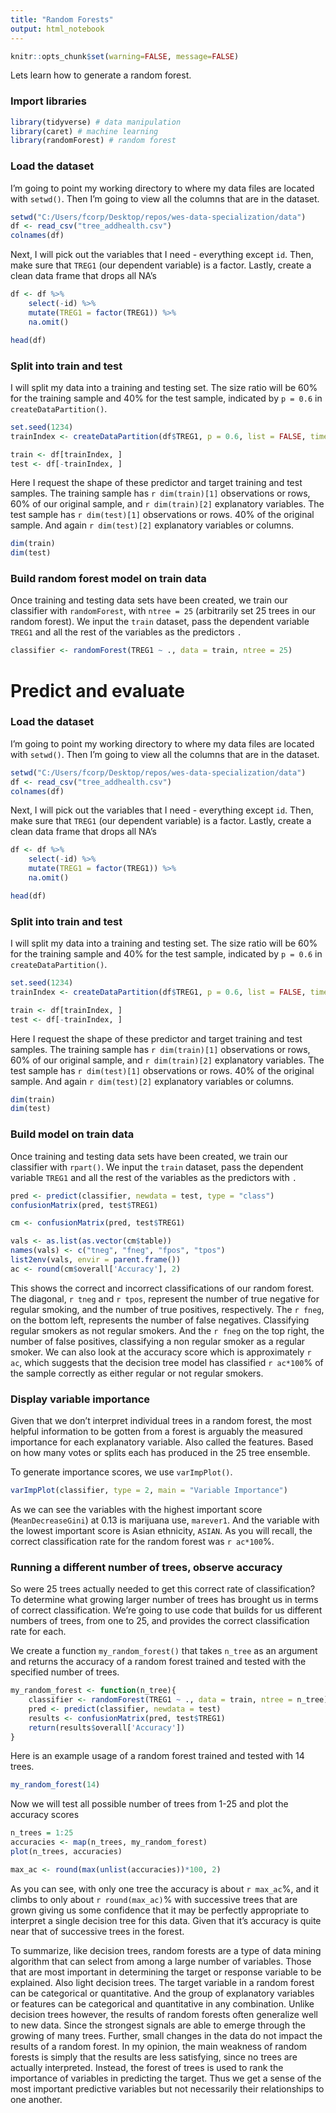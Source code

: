 ```yaml
---
title: "Random Forests"
output: html_notebook
---
```


```r
knitr::opts_chunk$set(warning=FALSE, message=FALSE)
```

Lets learn how to generate a random forest. 

### Import libraries 
```r
library(tidyverse) # data manipulation
library(caret) # machine learning 
library(randomForest) # random forest

```

### Load the dataset

I'm going to point my working directory to where my data files are located with
`setwd()`. Then I'm going to view all the columns that are in the dataset. 

```r
setwd("C:/Users/fcorp/Desktop/repos/wes-data-specialization/data")
df <- read_csv("tree_addhealth.csv") 
colnames(df)
````

Next, I will pick out the variables that I need - everything except 
`id`. Then, make sure that `TREG1` (our dependent variable) is a factor. Lastly,
create a clean data frame that drops all NA's

```r
df <- df %>% 
    select(-id) %>%
    mutate(TREG1 = factor(TREG1)) %>%
    na.omit()

head(df)
```

### Split into train and test

I will split my data into a training and testing set. The size ratio will be 
60% for the training sample and 40% for the test sample, indicated by `p = 0.6` 
in `createDataPartition()`.

```r
set.seed(1234)
trainIndex <- createDataPartition(df$TREG1, p = 0.6, list = FALSE, times = 1)

train <- df[trainIndex, ]
test <- df[-trainIndex, ]
```

Here I request the shape of these predictor and target training and test 
samples. The training sample has `r dim(train)[1]` observations or rows, 60% of 
our original sample, and `r dim(train)[2]` explanatory variables. The test sample
has `r dim(test)[1]` observations or rows. 40% of the original sample. And again
`r dim(test)[2]` explanatory variables or columns.

```r
dim(train)
dim(test)

```

### Build random forest model on train data

Once training and testing data sets have been created, we train our classifier 
with `randomForest`, with `ntree = 25` (arbitrarily set 25 trees in our random
forest). We input the `train` dataset, pass the dependent variable `TREG1` and 
all the rest of the variables as the predictors 
`.` 

```r
classifier <- randomForest(TREG1 ~ ., data = train, ntree = 25)
```

# Predict and evaluate

### Load the dataset

I'm going to point my working directory to where my data files are located with
`setwd()`. Then I'm going to view all the columns that are in the dataset. 

```r
setwd("C:/Users/fcorp/Desktop/repos/wes-data-specialization/data")
df <- read_csv("tree_addhealth.csv") 
colnames(df)
````

Next, I will pick out the variables that I need - everything except 
`id`. Then, make sure that `TREG1` (our dependent variable) is a factor. Lastly,
create a clean data frame that drops all NA's

```r
df <- df %>% 
    select(-id) %>%
    mutate(TREG1 = factor(TREG1)) %>%
    na.omit()

head(df)
```

### Split into train and test

I will split my data into a training and testing set. The size ratio will be 
60% for the training sample and 40% for the test sample, indicated by `p = 0.6` 
in `createDataPartition()`.

```r
set.seed(1234)
trainIndex <- createDataPartition(df$TREG1, p = 0.6, list = FALSE, times = 1)

train <- df[trainIndex, ]
test <- df[-trainIndex, ]
```

Here I request the shape of these predictor and target training and test 
samples. The training sample has `r dim(train)[1]` observations or rows, 60% of 
our original sample, and `r dim(train)[2]` explanatory variables. The test sample
has `r dim(test)[1]` observations or rows. 40% of the original sample. And again
`r dim(test)[2]` explanatory variables or columns.

```r
dim(train)
dim(test)

```

### Build model on train data

Once training and testing data sets have been created, we train our classifier 
with `rpart()`. We input the `train` dataset, pass the dependent variable `TREG1`
and all the rest of the variables as the predictors with `.` 

```r
pred <- predict(classifier, newdata = test, type = "class")
confusionMatrix(pred, test$TREG1)
```

```r
cm <- confusionMatrix(pred, test$TREG1)

vals <- as.list(as.vector(cm$table))
names(vals) <- c("tneg", "fneg", "fpos", "tpos")
list2env(vals, envir = parent.frame())
ac <- round(cm$overall['Accuracy'], 2)
```

This shows the correct and incorrect classifications of our random forest. 
The diagonal, `r tneg` and `r tpos`,
represent the number of true negative for regular smoking, and the number
of true positives, respectively. The `r fneg`, on the bottom left,
represents the number of false negatives. Classifying regular smokers
as not regular smokers. And the `r fneg` on the top right,
the number of false positives, classifying a non regular
smoker as a regular smoker. We can also look at the accuracy
score which is approximately `r ac`, which suggests that the decision
tree model has classified `r ac*100`% of the sample correctly as either
regular or not regular smokers.


### Display variable importance

Given that we don't interpret
individual trees in a random forest, the most helpful information
to be gotten from a forest is arguably the measured importance for
each explanatory variable. Also called the features. Based on how many votes or 
splits each has produced in the 25 tree ensemble. 

To generate importance scores, we use `varImpPlot()`.

```r
varImpPlot(classifier, type = 2, main = "Variable Importance") 
```

As we can see the variables with the highest important score 
(`MeanDecreaseGini`) at 0.13 is marijuana use, `marever1`. And the variable with the lowest important
score is Asian ethnicity, `ASIAN`. As you will recall,
the correct classification rate for the random forest was `r ac*100`%.

### Running a different number of trees, observe accuracy

So were 25 trees actually needed to get
this correct rate of classification? To determine what growing larger number of
trees has brought us in terms of correct classification. We're going to use code that builds for
us different numbers of trees, from one to 25, and provides the correct
classification rate for each. 

We create a function `my_random_forest()` that takes `n_tree` as an argument and
returns the accuracy of a random forest trained and tested with the specified
number of trees. 

```r
my_random_forest <- function(n_tree){
    classifier <- randomForest(TREG1 ~ ., data = train, ntree = n_tree)
    pred <- predict(classifier, newdata = test)
    results <- confusionMatrix(pred, test$TREG1)
    return(results$overall['Accuracy'])
}


```

Here is an example usage of a random forest trained and tested with 14 trees. 
```r
my_random_forest(14)
```

Now we will test all possible number of trees from 1-25 and plot the accuracy 
scores
```r
n_trees = 1:25
accuracies <- map(n_trees, my_random_forest)
plot(n_trees, accuracies)

```

```r
max_ac <- round(max(unlist(accuracies))*100, 2)
```

As you can see, with only one tree the accuracy is about `r max_ac`%, and it
climbs to only about `r round(max_ac)`% with
successive trees that are grown giving us some confidence that it may
be perfectly appropriate to interpret a single decision tree for this data. 
Given that it's accuracy is quite near
that of successive trees in the forest.



To summarize, like decision trees,
random forests are a type of data mining algorithm that can select from
among a large number of variables. Those that are most important
in determining the target or response variable to be explained. Also light 
decision trees. The target variable in a random forest
can be categorical or quantitative. And the group of explanatory variables or 
features can be categorical and quantitative in any combination. 
Unlike decision trees however, the results of random forests
often generalize well to new data. Since the strongest signals are able to
emerge through the growing of many trees. Further, small changes in the data do
not impact the results of a random forest. In my opinion, the main weakness
of random forests is simply that the results are less satisfying,
since no trees are actually interpreted. Instead, the forest of trees is used to
rank the importance of variables in predicting the target. Thus we get a sense
of the most important predictive variables but not necessarily their
relationships to one another.